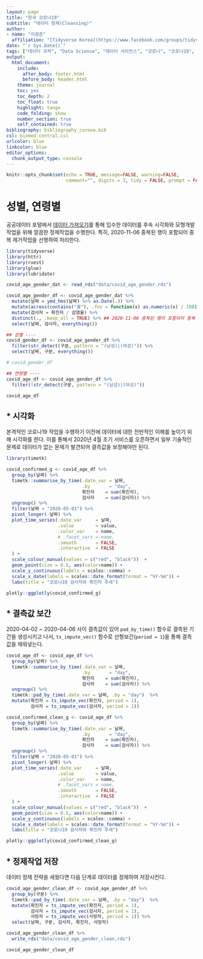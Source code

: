```yaml
---
layout: page
title: "한국 코로나19"
subtitle: "데이터 정제(Cleansing)"
author:
- name: "이광춘"
  affiliation: "[Tidyverse Korea](https://www.facebook.com/groups/tidyverse/)"
date: "`r Sys.Date()`"
tags: ["데이터 과학", "Data Science", "데이터 사이언스", "코로나", "코로나19", "covid-19", "corona"]
output:
  html_document: 
    include:
      after_body: footer.html
      before_body: header.html
    theme: journal
    toc: yes
    toc_depth: 2
    toc_float: true
    highlight: tango
    code_folding: show
    number_section: true
    self_contained: true
bibliography: bibliography_corona.bib
csl: biomed-central.csl
urlcolor: blue
linkcolor: blue
editor_options: 
  chunk_output_type: console
---
```


```r
knitr::opts_chunk$set(echo = TRUE, message=FALSE, warning=FALSE,
                      comment="", digits = 3, tidy = FALSE, prompt = FALSE, fig.align = 'center')

```



# 성별, 연령별 {#clean-corona-dataset}

공공데이터 포털에서 [데이터 가져오기](ingest-data.html)를 통해 입수한 데이터를 후속 시각화와 모형개발 작업을 위해 깔끔한 정제작업을 수행한다. 특히, 2020-11-06 중복된 행이 포함되어 중복 제거작업을 선행하여 처리한다.

```r
library(tidyverse)
library(httr)
library(rvest)
library(glue)
library(lubridate)

covid_age_gender_dat <- read_rds("data/covid_age_gender.rds")

covid_age_gender_df <- covid_age_gender_dat %>% 
  mutate(날짜 = ymd_hms(날짜) %>% as.Date(.)) %>% 
  mutate(across(contains("율"), .fns = function(x) as.numeric(x) / 100)) %>% 
  mutate(검사자 = 확진자 / 감염율) %>% 
  distinct(., .keep_all = TRUE) %>% ## 2020-11-06 중복된 행이 포함되어 중복 제거작업
  select(날짜, 검사자, everything())

## 성별 ----
covid_gender_df <- covid_age_gender_df %>% 
  filter(str_detect(구분, pattern = "(남성)|(여성)")) %>% 
  select(날짜, 구분, everything())

# covid_gender_df

## 연령별 ----
covid_age_df <- covid_age_gender_df %>% 
  filter(!str_detect(구분, pattern = "(남성)|(여성)"))

covid_age_df
```


## * 시각화 {#clean-corona-timeseries-viz}

본격적인 코로나19 작업을 수행하기 이전에 데이터에 대한 전반적인 이해를 높이기 위해 시각화를 한다.
이를 통해서 2020년 4월 초기 서비스를 오픈하면서 일부 기술적인 문제로 데이터가 없는 문제가 발견되어 결측값을 보정해야만 된다.

```r
library(timetk)

covid_confirmed_g <- covid_age_df %>% 
  group_by(날짜) %>% 
  timetk::summarise_by_time(.date_var = 날짜, 
                            .by       = "day", 
                            확진자    = sum(확진자),
                            검사자    = sum(검사자)) %>% 
  ungroup() %>% 
  filter(날짜 < "2020-05-01") %>% 
  pivot_longer(-날짜) %>% 
  plot_time_series(.date_var     = 날짜, 
                   .value        = value, 
                   .color_var    = name,
                   # .facet_vars = name,
                   .smooth       = FALSE,
                   .interactive  = FALSE
  ) +
  scale_colour_manual(values = c("red", "black"))  +
  geom_point(size = 0.5, aes(color=name)) +
  scale_y_continuous(labels = scales::comma) +
  scale_x_date(labels = scales::date_format(format = "%Y-%m")) +
  labs(title = "코로나19 검사자와 확진자 추세")

plotly::ggplotly(covid_confirmed_g)
```

##  * 결측값 보간 {#clean-corona-fix-missing}

2020-04-02 ~ 2020-04-06 사이 결측값이 있어 `pad_by_time()` 함수로 결측된 기간을 생성시키고 나서,
`ts_impute_vec()` 함수로 선형보간(`period = 1`)을 통해 결측값을 채워넣는다.

```r
covid_age_df <- covid_age_df %>% 
  group_by(날짜) %>% 
  timetk::summarise_by_time(.date_var = 날짜, 
                            .by       = "day", 
                            확진자    = sum(확진자),
                            검사자    = sum(검사자)) %>% 
  ungroup() %>% 
  timetk::pad_by_time(.date_var = 날짜, .by = "day")  %>% 
  mutate(확진자 = ts_impute_vec(확진자, period = 1),
         검사자 = ts_impute_vec(검사자, period = 1))

covid_confirmed_clean_g <- covid_age_df %>% 
  group_by(날짜) %>% 
  timetk::summarise_by_time(.date_var = 날짜, 
                            .by       = "day", 
                            확진자    = sum(확진자),
                            검사자    = sum(검사자)) %>% 
  ungroup() %>% 
  filter(날짜 < "2020-05-01") %>% 
  pivot_longer(-날짜) %>% 
  plot_time_series(.date_var     = 날짜, 
                   .value        = value, 
                   .color_var    = name,
                   # .facet_vars = name,
                   .smooth       = FALSE,
                   .interactive  = FALSE
  ) +
  scale_colour_manual(values = c("red", "black"))  +
  geom_point(size = 0.5, aes(color=name)) +
  scale_y_continuous(labels = scales::comma) +
  scale_x_date(labels = scales::date_format(format = "%Y-%m")) +
  labs(title = "코로나19 검사자와 확진자 추세")

plotly::ggplotly(covid_confirmed_clean_g)
```

## * 정제작업 저장  {#save-cleaned-data}

데이터 정제 전략을 세웠다면 다음 단계로 데이터를 정제하여 저장시킨다.

```r
covid_age_gender_clean_df <- covid_age_gender_df %>% 
  group_by(구분) %>% 
  timetk::pad_by_time(.date_var = 날짜, .by = "day")  %>% 
  mutate(확진자 = ts_impute_vec(확진자, period = 1),
         검사자 = ts_impute_vec(검사자, period = 1),
         사망자 = ts_impute_vec(사망자, period = 1)) %>% 
  select(날짜, 구분, 검사자, 확진자, 사망자)

covid_age_gender_clean_df %>% 
  write_rds("data/covid_age_gender_clean.rds")

covid_age_gender_clean_df
```

